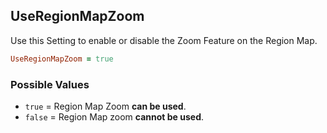 ## UseRegionMapZoom

Use this Setting to enable or disable the Zoom Feature on the Region Map.

```ruby
UseRegionMapZoom = true
```

### Possible Values 

- `true` = Region Map Zoom **<Gn>can be used</Gn>**.
- `false` = Region Map zoom **<Rd>cannot be used</Rd>**.